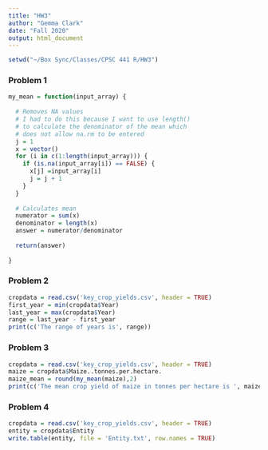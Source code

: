 ```yaml
---
title: "HW3"
author: "Gemma Clark"
date: "Fall 2020"
output: html_document
---
```



```r
setwd("~/Box Sync/Classes/CPSC 441 R/HW3")
```


### Problem 1
```r
my_mean = function(input_array) {
  
  # Removes NA values
  # I had to do this because I want to use length() 
  # to calculate the denominator of the mean which 
  # does not allow na.rm to be entered
  j = 1
  x = vector()
  for (i in c(1:length(input_array))) {
    if (is.na(input_array[i]) == FALSE) {
      x[j] =input_array[i]
      j = j + 1
    }
  }
  
  # Calculates mean
  numerator = sum(x)
  denominator = length(x)
  answer = numerator/denominator
  
  return(answer)
  
}

```


### Problem 2
```r
cropdata = read.csv('key_crop_yields.csv', header = TRUE)
first_year = min(cropdata$Year)
last_year = max(cropdata$Year)
range = last_year - first_year
print(c('The range of years is', range))


```


### Problem 3
```r
cropdata = read.csv('key_crop_yields.csv', header = TRUE)
maize = cropdata$Maize..tonnes.per.hectare.
maize_mean = round(my_mean(maize),2)
print(c('The mean crop yield of maize in tonnes per hectare is ', maize_mean))

```



### Problem 4
```r
cropdata = read.csv('key_crop_yields.csv', header = TRUE)
entity = cropdata$Entity
write.table(entity, file = 'Entity.txt', row.names = TRUE)


```


